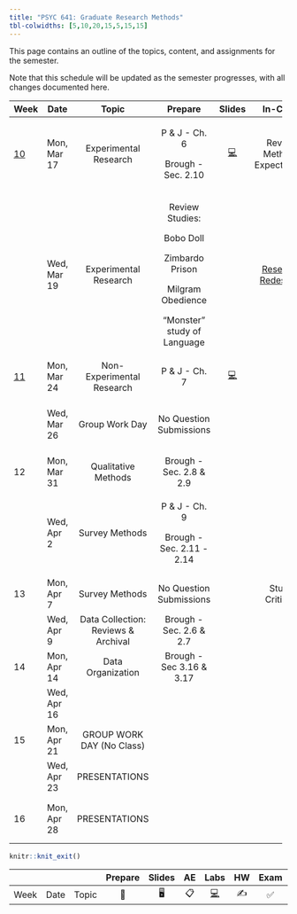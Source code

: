 ```yaml
---
title: "PSYC 641: Graduate Research Methods"
tbl-colwidths: [5,10,20,15,5,15,15]
---
```


This page contains an outline of the topics, content, and assignments for the semester.

Note that this schedule will be updated as the semester progresses, with all changes documented here.

::: column-screen-inset-right
+---------------------------+-------------+-------------------------------------+-----------------------------+------------------------------------------------------------------------------+----------------------------------------------------------------+-----------------------------------+
| Week                      | Date        | Topic                               | Prepare                     | Slides                                                                       | In-Class                                                       | Due                               |
+===========================+=============+:===================================:+:===========================:+:============================================================================:+:==============================================================:+:=================================:+
| [10](/weeks/week-10.html) | Mon, Mar 17 | Experimental Research               | P & J - Ch. 6               | [💻](https://dharaden.github.io/psyc641-s25/slides/lec-10.html#/title-slide) | Review Methods Expectations                                    |                                   |
|                           |             |                                     |                             |                                                                              |                                                                |                                   |
|                           |             |                                     | Brough - Sec. 2.10          |                                                                              |                                                                |                                   |
+---------------------------+-------------+-------------------------------------+-----------------------------+------------------------------------------------------------------------------+----------------------------------------------------------------+-----------------------------------+
|                           | Wed, Mar 19 | Experimental Research               | Review Studies:             |                                                                              | [Research Redesigns](/slides/research_deep_dive_activity.html) |                                   |
|                           |             |                                     |                             |                                                                              |                                                                |                                   |
|                           |             |                                     | Bobo Doll                   |                                                                              |                                                                |                                   |
|                           |             |                                     |                             |                                                                              |                                                                |                                   |
|                           |             |                                     | Zimbardo Prison             |                                                                              |                                                                |                                   |
|                           |             |                                     |                             |                                                                              |                                                                |                                   |
|                           |             |                                     | Milgram Obedience           |                                                                              |                                                                |                                   |
|                           |             |                                     |                             |                                                                              |                                                                |                                   |
|                           |             |                                     | "Monster" study of Language |                                                                              |                                                                |                                   |
+---------------------------+-------------+-------------------------------------+-----------------------------+------------------------------------------------------------------------------+----------------------------------------------------------------+-----------------------------------+
| [11](/weeks/week-11.html) | Mon, Mar 24 | Non-Experimental Research           | P & J - Ch. 7               | [💻](https://dharaden.github.io/psyc641-s25/slides/lec-11.html#/title-slide) |                                                                |                                   |
+---------------------------+-------------+-------------------------------------+-----------------------------+------------------------------------------------------------------------------+----------------------------------------------------------------+-----------------------------------+
|                           | Wed, Mar 26 | Group Work Day                      | No Question Submissions     |                                                                              |                                                                | Methods Section Draft Sun, Mar 30 |
+---------------------------+-------------+-------------------------------------+-----------------------------+------------------------------------------------------------------------------+----------------------------------------------------------------+-----------------------------------+
| 12                        | Mon, Mar 31 | Qualitative Methods                 | Brough - Sec. 2.8 & 2.9     |                                                                              |                                                                |                                   |
+---------------------------+-------------+-------------------------------------+-----------------------------+------------------------------------------------------------------------------+----------------------------------------------------------------+-----------------------------------+
|                           | Wed, Apr 2  | Survey Methods                      | P & J - Ch. 9               |                                                                              |                                                                | Peer Review Sun, Apr 6            |
|                           |             |                                     |                             |                                                                              |                                                                |                                   |
|                           |             |                                     | Brough - Sec. 2.11 - 2.14   |                                                                              |                                                                |                                   |
+---------------------------+-------------+-------------------------------------+-----------------------------+------------------------------------------------------------------------------+----------------------------------------------------------------+-----------------------------------+
| 13                        | Mon, Apr 7  | Survey Methods                      | No Question Submissions     |                                                                              | Study Critique                                                 |                                   |
+---------------------------+-------------+-------------------------------------+-----------------------------+------------------------------------------------------------------------------+----------------------------------------------------------------+-----------------------------------+
|                           | Wed, Apr 9  | Data Collection: Reviews & Archival | Brough - Sec. 2.6 & 2.7     |                                                                              |                                                                |                                   |
+---------------------------+-------------+-------------------------------------+-----------------------------+------------------------------------------------------------------------------+----------------------------------------------------------------+-----------------------------------+
| 14                        | Mon, Apr 14 | Data Organization                   | Brough - Sec 3.16 & 3.17    |                                                                              |                                                                |                                   |
+---------------------------+-------------+-------------------------------------+-----------------------------+------------------------------------------------------------------------------+----------------------------------------------------------------+-----------------------------------+
|                           | Wed, Apr 16 |                                     |                             |                                                                              |                                                                |                                   |
+---------------------------+-------------+-------------------------------------+-----------------------------+------------------------------------------------------------------------------+----------------------------------------------------------------+-----------------------------------+
| 15                        | Mon, Apr 21 | GROUP WORK DAY (No Class)           |                             |                                                                              |                                                                |                                   |
+---------------------------+-------------+-------------------------------------+-----------------------------+------------------------------------------------------------------------------+----------------------------------------------------------------+-----------------------------------+
|                           | Wed, Apr 23 | PRESENTATIONS                       |                             |                                                                              |                                                                |                                   |
+---------------------------+-------------+-------------------------------------+-----------------------------+------------------------------------------------------------------------------+----------------------------------------------------------------+-----------------------------------+
| 16                        | Mon, Apr 28 | PRESENTATIONS                       |                             |                                                                              |                                                                | Final Report Mon, Apr 28          |
+---------------------------+-------------+-------------------------------------+-----------------------------+------------------------------------------------------------------------------+----------------------------------------------------------------+-----------------------------------+
:::

```r
knitr::knit_exit()
```

|      |      |       | Prepare | Slides | AE  |  Labs  | HW  | Exam | Project |
|------|------|-------|:-------:|:------:|:---:|:------:|:---:|:----:|:-------:|
| Week | Date | Topic |   📖    |   🖥️   | 📋  | [💻]() | ✍️  |  ✅  |   📂    |
